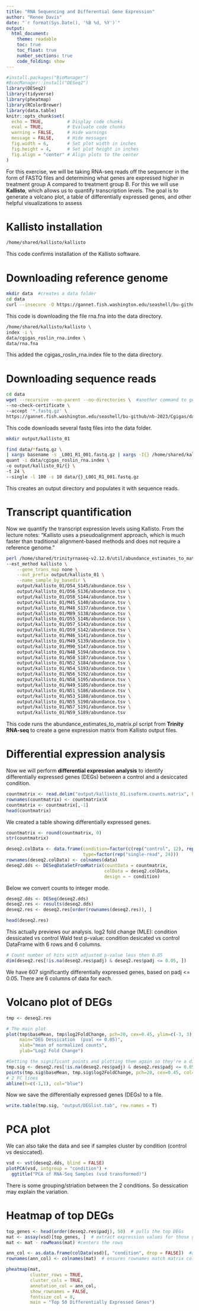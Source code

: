 ```yaml
---
title: "RNA Sequencing and Differential Gene Expression"
author: "Renee Davis"
date: "`r format(Sys.Date(), '%B %d, %Y')`"
output: 
  html_document:
    theme: readable
    toc: true
    toc_float: true
    number_sections: true
    code_folding: show
---
```


```r
#install.packages("BioManager")
#BiocManager::install("DESeq2")
library(DESeq2)
library(tidyverse)
library(pheatmap)
library(RColorBrewer)
library(data.table)
knitr::opts_chunk$set(
  echo = TRUE,         # Display code chunks
  eval = TRUE,         # Evaluate code chunks 
  warning = FALSE,     # Hide warnings
  message = FALSE,     # Hide messages
  fig.width = 6,       # Set plot width in inches
  fig.height = 4,      # Set plot height in inches
  fig.align = "center" # Align plots to the center
)
```

For this exercise, we will be taking RNA-seq reads off the sequencer in the form of FASTQ files and determining what genes are expressed higher in treatment group A compared to treatment group B. For this we will use **Kallisto**, which allows us to quantify transcription levels. The goal is to generate a volcano plot, a table of differentially expressed genes, and other helpful visualizations to assess

# Kallisto installation

```bash
/home/shared/kallisto/kallisto
```

This code confirms installation of the Kallisto software.

# Downloading reference genome

```bash
mkdir data  #creates a data folder
cd data
curl --insecure -O https://gannet.fish.washington.edu/seashell/bu-github/nb-2023/Cgigas/data/rna.fna  #downloads the reference genome 
```

This code is downloading the file rna.fna into the data directory.

```bash
/home/shared/kallisto/kallisto \
index -i \
data/cgigas_roslin_rna.index \
data/rna.fna
```

This added the cgigas_roslin_rna.index file to the data directory.

# Downloading sequence reads

```bash
cd data 
wget --recursive --no-parent --no-directories \  #another command to get a file from a URL
--no-check-certificate \
--accept '*.fastq.gz' \
https://gannet.fish.washington.edu/seashell/bu-github/nb-2023/Cgigas/data/nopp/
```

This code downloads several fastq files into the data folder.

```bash
mkdir output/kallisto_01

find data/*fastq.gz \
| xargs basename -s _L001_R1_001.fastq.gz | xargs -I{} /home/shared/kallisto/kallisto \
quant -i data/cgigas_roslin_rna.index \
-o output/kallisto_01/{} \
-t 24 \
--single -l 100 -s 10 data/{}_L001_R1_001.fastq.gz
```

This creates an output directory and populates it with sequence reads.

# Transcript quantification

Now we quantify the transcript expression levels using Kallisto. From the lecture notes: "Kallisto uses a pseudoalignment approach, which is much faster than traditional alignment-based methods and does not require a reference genome."

```bash
perl /home/shared/trinityrnaseq-v2.12.0/util/abundance_estimates_to_matrix.pl \
--est_method kallisto \
    --gene_trans_map none \
    --out_prefix output/kallisto_01 \
    --name_sample_by_basedir \
    output/kallisto_01/D54_S145/abundance.tsv \
    output/kallisto_01/D56_S136/abundance.tsv \
    output/kallisto_01/D58_S144/abundance.tsv \
    output/kallisto_01/M45_S140/abundance.tsv \
    output/kallisto_01/M48_S137/abundance.tsv \
    output/kallisto_01/M89_S138/abundance.tsv \
    output/kallisto_01/D55_S146/abundance.tsv \
    output/kallisto_01/D57_S143/abundance.tsv \
    output/kallisto_01/D59_S142/abundance.tsv \
    output/kallisto_01/M46_S141/abundance.tsv \
    output/kallisto_01/M49_S139/abundance.tsv \
    output/kallisto_01/M90_S147/abundance.tsv \
    output/kallisto_01/N48_S194/abundance.tsv \
    output/kallisto_01/N50_S187/abundance.tsv \
    output/kallisto_01/N52_S184/abundance.tsv \
    output/kallisto_01/N54_S193/abundance.tsv \
    output/kallisto_01/N56_S192/abundance.tsv \
    output/kallisto_01/N58_S195/abundance.tsv \
    output/kallisto_01/N49_S185/abundance.tsv \
    output/kallisto_01/N51_S186/abundance.tsv \
    output/kallisto_01/N53_S188/abundance.tsv \
    output/kallisto_01/N55_S190/abundance.tsv \
    output/kallisto_01/N57_S191/abundance.tsv \
    output/kallisto_01/N59_S189/abundance.tsv
```

This code runs the abundance_estimates_to_matrix.pl script from **Trinity RNA-seq** to create a gene expression matrix from Kallisto output files.

# Differential expression analysis

Now we will perform **differential expression analysis** to identify differentially expressed genes (DEGs) between a control and a desiccated condition.

```r
countmatrix <- read.delim("output/kallisto_01.isoform.counts.matrix", header = TRUE, sep = '\t')
rownames(countmatrix) <- countmatrix$X
countmatrix <- countmatrix[,-1]
head(countmatrix)
```

We created a table showing differentially expressed genes.

```r
countmatrix <- round(countmatrix, 0)
str(countmatrix)
```

```r
deseq2.colData <- data.frame(condition=factor(c(rep("control", 12), rep("desicated", 12))), 
                             type=factor(rep("single-read", 24)))
rownames(deseq2.colData) <- colnames(data)
deseq2.dds <- DESeqDataSetFromMatrix(countData = countmatrix,
                                     colData = deseq2.colData, 
                                     design = ~ condition)
```

Below we convert counts to integer mode.

```r
deseq2.dds <- DESeq(deseq2.dds)
deseq2.res <- results(deseq2.dds)
deseq2.res <- deseq2.res[order(rownames(deseq2.res)), ]
```

```r
head(deseq2.res)
```

This actually previews our analysis. log2 fold change (MLE): condition dessicated vs control Wald test p-value: condition desicated vs control DataFrame with 6 rows and 6 columns.

```r
# Count number of hits with adjusted p-value less then 0.05
dim(deseq2.res[!is.na(deseq2.res$padj) & deseq2.res$padj <= 0.05, ])
```

We have 607 significantly differentially expressed genes, based on padj \<= 0.05. There are 6 columns of data for each.

# Volcano plot of DEGs

```r
tmp <- deseq2.res

# The main plot
plot(tmp$baseMean, tmp$log2FoldChange, pch=20, cex=0.45, ylim=c(-3, 3), log="x", col="darkgray",
     main="DEG Dessication  (pval <= 0.05)",
     xlab="mean of normalized counts",
     ylab="Log2 Fold Change")

#Getting the significant points and plotting them again so they're a different color
tmp.sig <- deseq2.res[!is.na(deseq2.res$padj) & deseq2.res$padj <= 0.05, ]
points(tmp.sig$baseMean, tmp.sig$log2FoldChange, pch=20, cex=0.45, col="red")
# 2 FC lines
abline(h=c(-1,1), col="blue")
```
Now we save the differentially expressed genes (DEGs) to a file.
```r
write.table(tmp.sig, "output/DEGlist.tab", row.names = T)
```

# PCA plot

We can also take the data and see if samples cluster by condition (control vs desiccated).

```r
vsd <- vst(deseq2.dds, blind = FALSE)
plotPCA(vsd, intgroup = "condition") +
  ggtitle("PCA of RNA-Seq Samples (vsd transformed)")
```
There is some grouping/striation between the 2 conditions. So dessication may explain the variation. 

# Heatmap of top DEGs

```r
top_genes <- head(order(deseq2.res$padj), 50)  # pulls the top DEGs
mat <- assay(vsd)[top_genes, ]  # extract expression values for those genes
mat <- mat - rowMeans(mat) #centers the rows

ann_col <- as.data.frame(colData(vsd)[, "condition", drop = FALSE])  #annotation dataframe
rownames(ann_col) <- colnames(mat)  # ensures rownames match matrix colnames

pheatmap(mat,
         cluster_rows = TRUE,
         cluster_cols = TRUE,
         annotation_col = ann_col,
         show_rownames = FALSE,
         fontsize_col = 8,
         main = "Top 50 Differentially Expressed Genes")
```
